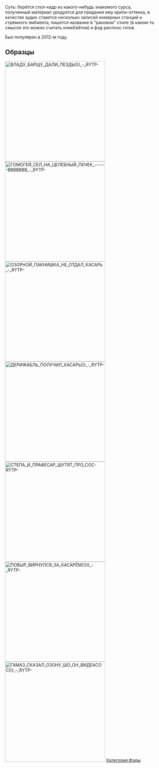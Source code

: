 Суть: берётся стоп-кадр из какого-нибудь знакомого сурса, полученный материал уродуется для придания ему крипи-оттенка, в качестве аудио ставятся несколько записей номерных станций и стрёмного эмбиента, пишется название в "раковом" стиле (в каком-то смысле это можно считать кликбэйтом) и фэд-респонс готов.

Был популярен в 2012-м году.

== Образцы ==
[[File:ВЛАДУ БАРЩУ ДАЛИ ПЕЗДЫ))) - RYTP-|thumb|330x330px|left]]
[[File:ГОМОГЕЙ СЕЛ НА ЦЕЛЕБНЫЙ ПЕНЕК ------ВВВВВВВ - RYTP-|thumb|330x330px]]
[[File:ОЗОРНОЙ ПАКНИШКА НЕ ОТДАЛ КАСАРЬ - RYTP-|thumb|330x330px|left]]
[[File:ДЕРИЖАБЛЬ ПОЛУЧИЛ КАСАРЬ))) - RYTP-|thumb|330x330px]]
[[File:СТЕПА И ПРАФЕСАР ШУТЯТ ПРО СОС-RYTP-|thumb|330x330px|left]]
[[File:ПОВЫР ВИРНУЛСЯ ЗА КАСАРЁМ))))) - RYTP-|thumb|330x330px]]
[[File:ГАМАЗ СКАЗАЛ ОЗОНУ ШО ОН ВИДЕАСОС))) - RYTP-|thumb|330x330px|left]]
[[Категория:Фэды]]